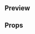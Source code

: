 
<Meta title="Atoms|User Photo" component={UserPhoto} />

## Preview

<Preview>
  <Story name="User Photo">
    <UserPhoto
      size={select('Size', ['S', 'M', 'L'], 'M')}
      photoUrl={text(
        'URL',
        'https://i.blogs.es/d9095a/lily-collins/650_1200.jpg'
      )}
    />
  </Story>
</Preview>

## Props

<Props of={UserPhoto} />
